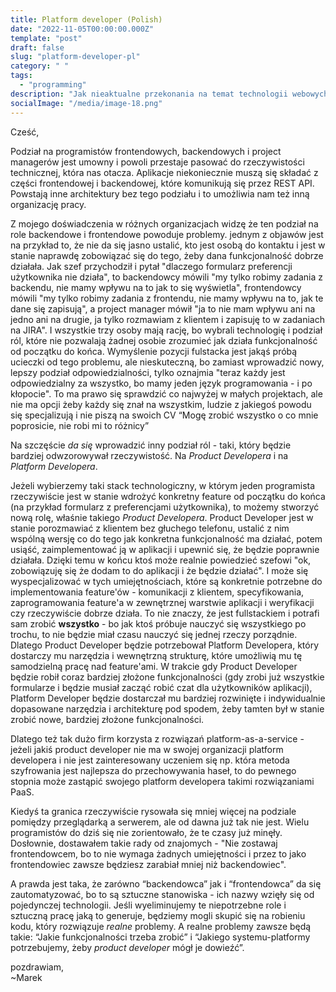 ```yaml
---
title: Platform developer (Polish)
date: "2022-11-05T00:00:00.000Z"
template: "post"
draft: false
slug: "platform-developer-pl"
category: " "
tags:
  - "programming"
description: "Jak nieaktualne przekonania na temat technologii webowych hamują rozwój zespołów programistycznych."
socialImage: "/media/image-18.png"
---
```


Cześć,

Podział na programistów frontendowych, backendowych i project managerów jest umowny i powoli przestaje pasować do rzeczywistości technicznej, która nas otacza. Aplikacje niekoniecznie muszą się składać z części frontendowej i backendowej, które komunikują się przez REST API. Powstają inne architektury bez tego podziału i to umożliwia nam też inną organizację pracy.

Z mojego doświadczenia w różnych organizacjach widzę że ten podział na role backendowe i frontendowe powoduje problemy. jednym z objawów jest na przykład to, że nie da się jasno ustalić, kto jest osobą do kontaktu i jest w stanie naprawdę zobowiązać się do tego, żeby dana funkcjonalność dobrze działała. Jak szef przychodził i pytał "dlaczego formularz preferencji użytkownika nie działa", to backendowcy mówili "my tylko robimy zadania z backendu, nie mamy wpływu na to jak to się wyświetla", frontendowcy mówili "my tylko robimy zadania z frontendu, nie mamy wpływu na to, jak te dane się zapisują", a project manager mówił "ja to nie mam wpływu ani na jedno ani na drugie, ja tylko rozmawiam z klientem i zapisuję to w zadaniach na JIRA". I wszystkie trzy osoby mają rację, bo wybrali technologię i podział ról, które nie pozwalają żadnej osobie zrozumieć jak działa funkcjonalność od początku do końca. Wymyślenie pozycji fulstacka jest jakąś próbą ucieczki od tego problemu, ale nieskuteczną, bo zamiast wprowadzić nowy, lepszy podział odpowiedzialności, tylko oznajmia "teraz każdy jest odpowiedzialny za wszystko, bo mamy jeden język programowania - i po kłopocie". To ma prawo się sprawdzić co najwyżej w małych projektach, ale nie ma opcji żeby każdy się znał na wszystkim, ludzie z jakiegoś powodu się specjalizują i nie piszą na swoich CV “Mogę zrobić wszystko o co mnie poprosicie, nie robi mi to różnicy”

Na szczęście _da się_ wprowadzić inny podział ról - taki, który będzie bardziej odwzorowywał rzeczywistość. Na _Product Developera_ i na _Platform Developera_.

Jeżeli wybierzemy taki stack technologiczny, w którym jeden programista rzeczywiście jest w stanie wdrożyć konkretny feature od początku do końca (na przykład formularz z preferencjami użytkownika), to możemy stworzyć nową rolę, właśnie takiego _Product Developera_. Product Developer jest w stanie porozmawiać z klientem bez głuchego telefonu, ustalić z nim wspólną wersję co do tego jak konkretna funkcjonalność ma działać, potem usiąść, zaimplementować ją w aplikacji i upewnić się, że będzie poprawnie działała. Dzięki temu w końcu ktoś może realnie powiedzieć szefowi "ok, zobowiązuję się że dodam to do aplikacji i że będzie działać". I może się wyspecjalizować w tych umiejętnościach, które są konkretnie potrzebne do implementowania feature'ów - komunikacji z klientem, specyfikowania, zaprogramowania feature'a w zewnętrznej warstwie aplikacji i weryfikacji czy rzeczywiście dobrze działa. To nie znaczy, że jest fullstackiem i potrafi sam zrobić **wszystko** - bo jak ktoś próbuje nauczyć się wszystkiego po trochu, to nie będzie miał czasu nauczyć się jednej rzeczy porządnie. Dlatego Product Developer będzie potrzebował Platform Developera, który dostarczy mu narzędzia i wewnętrzną strukturę, które umożliwią mu tę samodzielną pracę nad feature'ami. W trakcie gdy Product Developer będzie robił coraz bardziej złożone funkcjonalności (gdy zrobi już wszystkie formularze i będzie musiał zacząć robić czat dla użytkowników aplikacji), Platform Developer będzie dostarczał mu bardziej rozwinięte i indywidualnie dopasowane narzędzia i architekturę pod spodem, żeby tamten był w stanie zrobić nowe, bardziej złożone funkcjonalności.

Dlatego też tak dużo firm korzysta z rozwiązań platform-as-a-service - jeżeli jakiś product developer nie ma w swojej organizacji platform developera i nie jest zainteresowany uczeniem się np. która metoda szyfrowania jest najlepsza do przechowywania haseł, to do pewnego stopnia może zastąpić swojego platform developera takimi rozwiązaniami PaaS.

Kiedyś ta granica rzeczywiście rysowała się mniej więcej na podziale pomiędzy przeglądarką a serwerem, ale od dawna już tak nie jest. Wielu programistów do dziś się nie zorientowało, że te czasy już minęły. Dosłownie, dostawałem takie rady od znajomych - "Nie zostawaj frontendowcem, bo to nie wymaga żadnych umiejętności i przez to jako frontendowiec zawsze będziesz zarabiał mniej niż backendowiec".

A prawda jest taka, że zarówno “backendowca” jak i “frontendowca” da się zautomatyzować, bo to są sztuczne stanowiska - ich nazwy wzięły się od pojedynczej technologii. Jeśli wyeliminujemy te niepotrzebne role i sztuczną pracę jaką to generuje, będziemy mogli skupić się na robieniu kodu, który rozwiązuje _realne_ problemy. A realne problemy zawsze będą takie: “Jakie funkcjonalności trzeba zrobić” i “Jakiego systemu-platformy potrzebujemy, żeby _product developer_ mógł je dowieźć”.

pozdrawiam,<br />
~Marek
